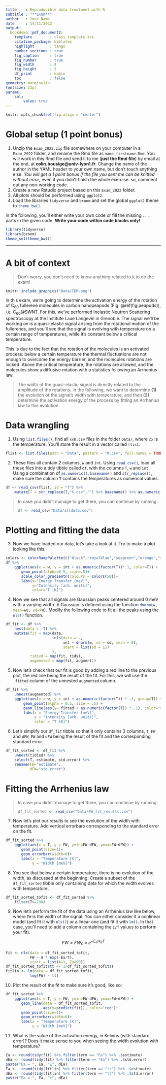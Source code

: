 ```yaml
---
title    : Reproducible data treatment with R
subtitle : "**Exam**"
author   : Your Name
date     : 14/11/2022
output: 
  bookdown::pdf_document2:
    template        : class_template.tex
    citation_package: biblatex
    highlight       : tango
    number_sections : true
    fig_caption     : true
    fig_number      : true
    fig_width       : 4
    fig_height      : 3
    df_print        : kable
    toc             : false
geometry: margin=1in
fontsize: 11pt
params:
    sol:
        value: true
---
```


```r
knitr::opts_chunk$set(fig.align = "center")
```

# Global setup (1 point bonus)

1. Unzip the `Exam_2022.zip` file somewhere on your computer in a `Exam_2022` folder, and rename the Rmd file as `name_firstname.Rmd`. You will work in this Rmd file and send it to me (**just the Rmd file**) by email at the end, at **colin.bousige@univ-lyon1.fr**. Change the name of the author in the YAML header to your own name, but don't touch anything else. *You will get a 1 point bonus if the file you sent me can be knitted without error*, even if you didn't finish the whole exercise: so, comment out any non-working code.
2. Create a new Rstudio project based on this `Exam_2022` folder.
3. All plots should be performed using `ggplot2`.
4. Load the libraries `tidyverse`{.R} and `broom`{.R} and set the global `ggplot2`{.R} theme to `theme_bw()`{.R}.

In the following, you'll either write your own code or  fill the missing `...` parts in the given code. **Write your code within code blocks only!**

```r
library(tidyverse)
library(broom)
theme_set(theme_bw())
```

---

# A bit of context 

> Don't worry, you don't need to know anything related to it to do the exam!

```r
knitr::include_graphics("Data/TEM.png")
```

In this exam, we're going to determine the activation energy of the rotation of C~60~ fullerene molecules in carbon nanopeapods (Fig. \@ref(fig:peapods)), i.e. C~60~\@SWNT.
For this, we've performed Inelastic Neutron Scattering spectroscopy at the Institute Laue Langevin in Grenoble.
The signal we'll be working on is a quasi-elastic signal arising from the rotational motion of the fullerenes, and you'll see that the signal is evolving with temperature on a certain range of temperatures, while it's constant below a critical temperature.

This is due to the fact that the rotation of the molecules is an activated process: below a certain temperature the thermal fluctuations are not enough to overcome the energy barrier, and the molecules rotations are locked. Above the critical temperature, the rotations are allowed, and the molecules show a diffusive rotation with a statistics following an Arrhenius law.

> The width of the quasi-elastic signal is directly related to the amplitude of the rotations. In the following, we want to determine **(1)** the evolution of the signal's width with temperature, and then **(2)** determine the activation energy of the process by fitting an Arrhenius law to this evolution.

# Data wrangling

1. Using `list.files()`{.R}, find all `xxK.csv` files in the folder `Data/`, where `xx` is the temperature. You'll store the result in a vector called `flist`. 

```r
flist <- list.files(path = "Data", pattern = "K.csv", full.names = TRUE)
```

2. These files all contain 2 columns, `w` and `int`. Using `read_csv()`{.R}, load all these files into a tidy tibble called `df`, with the columns `T`, `w` and `int`. Using a combination of `as.numeric()`{.R}, `basename()`{.R} and `str_replace()`{.R}, make sure the column `T` contains the temperatures as numerical values.

```r
df <- read_csv(flist, id = "T") %>% 
    mutate(T = str_replace(T,"K.csv","") %>% basename() %>% as.numeric())
```

> In case you didn't manage to get there, you can continue by running:
> ```r
> df <- read_csv("Data/alldata.csv")
> ```

# Plotting and fitting the data

3. Now we have loaded our data, let's take a look at it. Try to make a plot looking like this:

```r
colors <- colorRampPalette(c("black","royalblue","seagreen","orange","red"))
df %>% 
    ggplot(aes(x = w, y = int + as.numeric(factor(T))*.1, color=T)) +
       geom_point(alpha=0.5, size=.5)+
       scale_color_gradientn(colours = colors(50))+
       labs(x="Energy Transfer [meV]",
            y="Intensity [arb. units]",
            color="T [K]")
```

4. Now we see that all signals are Gaussian peaks centered around 0 meV with a varying width. A Gaussian is defined using the function `dnorm(w, mean=w0, sd=FW)`{.R}. Modify the following code to fit all the peaks using the `nls()`{.R} function.

```r
df_fit <- df %>% 
    nest(data = -T) %>% 
    mutate(fit = map(data, 
                     ~nls(data = ., 
                          int ~ dnorm(w, sd = sd, mean = 0),
                          start = list(sd = 1))
                     ),
           tidied = map(fit, tidy),
           augmented = map(fit, augment))
```

5. Now let's check that our fit is good by adding a red line to the previous plot, the red line being the result of the fit. For this, we will use the `.fitted` column of the unnested `augmented` column. 

```r
df_fit %>% 
    unnest(augmented) %>% 
    ggplot(aes(x = w, y = int + as.numeric(factor(T)) * .1, group=T)) +
        geom_point(alpha = 0.5, size = .5) +
        geom_line(aes(y=.fitted + as.numeric(factor(T)) * .1), color="red") +
        labs(x = "Energy Transfer [meV]",
             y = "Intensity [arb. units]",
             color = "T [K]")
```

6. Let's simplify our `df_fit` tibble so that it only contains 3 columns, `T`, `FW` and `dFW`, `FW` and `dFW` being the result of the fit and the corresponding standard error.

```r
df_fit_sorted <- df_fit %>% 
    unnest(tidied) %>% 
    select(T, estimate, std.error) %>% 
    rename(FW="estimate", 
           dFW="std.error")
```


# Fitting the Arrhenius law

> In case you didn't manage to get there, you can continue by running:
> ```r
> df_fit_sorted <- read_csv("Data/FW_fit_results.csv")
> ```

7. Now let's plot our results to see the evolution of the width with temperature. Add vertical errorbars corresponding to the standard error on the fit.

```r
df_fit_sorted %>% 
    ggplot(aes(x = T, y = FW, ymin=FW-dFW, ymax=FW+dFW)) +
       geom_point(size=1)+
       geom_errorbar(width=0)+
       labs(x = "Temperature [K]",
            y = "Width [meV]")
```

8. You see that below a certain temperature, there is no evolution of the width, as discussed at the beginning. Create a subset of the `df_fit_sorted` tibble only containing data for which the width evolves with temperature.

```r
df_fit_sorted_tofit <- df_fit_sorted %>% 
    filter(T>=100)
```

9. Now let's perform the fit of the data using an Arrhenius law like below, where `FW` is the width of the signal. You can either consider it a nonlinear model (and fit it with `nls()`{.R}) or a linear one (and fit it with `lm()`{.R}. In that case, you'll need to add a column containing the `1/T` values to perform your fit).

$$
FW = FW_0 \times e^{-E_a/k_BT}
$$

```r
fit <- nls(data = df_fit_sorted_tofit,
           FW ~ A * exp(-Ea/T),
           start = list(A=1, Ea=90))
df_fit_sorted_tofit$tt <- 1/df_fit_sorted_tofit$T
fitlin <- lm(data = df_fit_sorted_tofit,
           log(FW) ~ tt)
```

10. Plot the result of the fit to make sure it's good, like so:

```r
df_fit_sorted %>% 
    ggplot(aes(x = T, y = FW, ymin=FW-dFW, ymax=FW+dFW)) +
       geom_line(data = df_fit_sorted_tofit,
                 aes(y=predict(fit)), color="red")+
       geom_point(size=1)+
       geom_errorbar(width=0)+
       labs(x = "Temperature [K]",
            y = "Width [meV]")
```

11. What is the value of the activation energy, in Kelvins (with standard error)? Does it make sense to you when seeing the width evolution with temperature?

```r
Ea <- round(tidy(fit) %>% filter(term == "Ea") %>% .$estimate)
dEa <- round(tidy(fit) %>% filter(term == "Ea") %>% .$std.error)
paste("Ea = ", Ea, "±", dEa)
Ea <- -round(tidy(fitlin) %>% filter(term == "tt") %>% .$estimate)
dEa <- round(tidy(fitlin) %>% filter(term == "tt") %>% .$std.error)
paste("Ea = ", Ea, "±", dEa)
```
